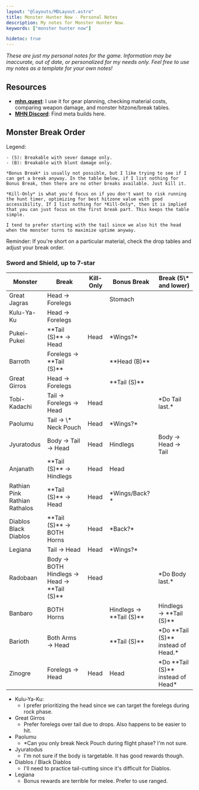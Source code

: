 ```yaml
---
layout: "@layouts/MDLayout.astro"
title: Monster Hunter Now - Personal Notes
description: My notes for Monster Hunter Now.
keywords: ["monster hunter now"]

hidetoc: true
---
```



*These are just my personal notes for the game. Information may be inaccurate, out of date, or personalized for my needs only. Feel free to use my notes as a template for your own notes!*

## Resources

- [**mhn.quest**](https://mhn.quest/): I use it for gear planning, checking material costs, comparing weapon damage, and monster hitzone/break tables.
- [**MHN Discord**](https://discord.gg/monsterhunternow): Find meta builds here.


## Monster Break Order

<SpoilerBlock buttonLabel="Explanation">
    Legend:

    - (S): Breakable with sever damage only.
    - (B): Breakable with blunt damage only.

    *Bonus Break* is usually not possible, but I like trying to see if I can get a break anyway. In the table below, if I list nothing for Bonus Break, then there are no other breaks available. Just kill it.

    *Kill-Only* is what you'd focus on if you don't want to risk running the hunt timer, optimizing for best hitzone value with good accessibility. If I list nothing for *Kill-Only*, then it is implied that you can just focus on the first break part. This keeps the table simple.

    I tend to prefer starting with the tail since we also hit the head when the monster turns to maximize uptime anyway.
</SpoilerBlock>

Reminder: If you're short on a particular material, check the drop tables and adjust your break order.

### Sword and Shield, up to 7-star

<p>
<table class="general">
    <thead>
        <tr>
            <th>Monster</th>
            <th>Break</th>
            <th>Kill-Only</th>
            <th>Bonus Break</th>
            <th>Break (5\* and lower)</th>
        </tr>
    </thead>
    <tbody>
        <tr>
            <td><Nb>Great Jagras</Nb></td>
            <td>Head &rarr; Forelegs</td>
            <td></td>
            <td>Stomach</td>
            <td></td>
        </tr>
        <tr>
            <td><Nb>Kulu-Ya-Ku</Nb></td>
            <td>Head &rarr; Forelegs</td>
            <td></td>
            <td></td>
            <td></td>
        </tr>
        <tr>
            <td><Nb>Pukei-Pukei</Nb></td>
            <td>**Tail (S)** &rarr; Head</td>
            <td>Head</td>
            <td>*Wings?*</td>
            <td></td>
        </tr>
        <tr>
            <td><Nb>Barroth</Nb></td>
            <td>Forelegs &rarr; **Tail (S)**</td>
            <td></td>
            <td>**Head (B)**</td>
            <td></td>
        </tr>
        <tr>
            <td><Nb>Great Girros</Nb></td>
            <td>Head &rarr; Forelegs</td>
            <td></td>
            <td>**Tail (S)**</td>
            <td></td>
        </tr>
        <tr>
            <td><Nb>Tobi-Kadachi</Nb></td>
            <td>Tail &rarr; Forelegs &rarr; Head</td>
            <td>Head</td>
            <td></td>
            <td>*Do Tail last.*</td>
        </tr>
        <tr>
            <td><Nb>Paolumu</Nb></td>
            <td>Tail &rarr; \* Neck Pouch</td>
            <td>Head</td>
            <td>*Wings?*</td>
            <td></td>
        </tr>
        <tr>
            <td><Nb>Jyuratodus</Nb></td>
            <td>Body &rarr; Tail &rarr; Head</td>
            <td>Head</td>
            <td>Hindlegs</td>
            <td>Body &rarr; Head &rarr; Tail</td>
        </tr>
        <tr>
            <td><Nb>Anjanath</Nb></td>
            <td>**Tail (S)** &rarr; Hindlegs</td>
            <td>Head</td>
            <td>Head</td>
            <td></td>
        </tr>
        <tr>
            <td><Nb>Rathian</Nb><br /><Nb>Pink Rathian</Nb><br /><Nb>Rathalos</Nb></td>
            <td>**Tail (S)** &rarr; Head</td>
            <td>Head</td>
            <td>*Wings/Back?*</td>
            <td></td>
        </tr>
        <tr>
            <td><Nb>Diablos</Nb><br /><Nb>Black Diablos</Nb></td>
            <td>**Tail (S)** &rarr; BOTH Horns</td>
            <td>Head</td>
            <td>*Back?*</td>
            <td></td>
        </tr>
        <tr>
            <td><Nb>Legiana</Nb></td>
            <td>Tail &rarr; Head</td>
            <td>Head</td>
            <td>*Wings?*</td>
            <td></td>
        </tr>
        <tr>
            <td><Nb>Radobaan</Nb></td>
            <td>Body &rarr; BOTH Hindlegs &rarr; Head &rarr; **Tail (S)**</td>
            <td>Head</td>
            <td></td>
            <td>*Do Body last.*</td>
        </tr>
        <tr>
            <td><Nb>Banbaro</Nb></td>
            <td>BOTH Horns</td>
            <td></td>
            <td>Hindlegs &rarr; **Tail (S)**</td>
            <td>Hindlegs &rarr; **Tail (S)**</td>
        </tr>
        <tr>
            <td><Nb>Barioth</Nb></td>
            <td>Both Arms &rarr; Head</td>
            <td></td>
            <td>**Tail (S)**</td>
            <td>*Do **Tail (S)** instead of Head.*</td>
        </tr>
        <tr>
            <td><Nb>Zinogre</Nb></td>
            <td>Forelegs &rarr; Head</td>
            <td>Head</td>
            <td>Head</td>
            <td>*Do **Tail (S)** instead of Head*</td>
        </tr>
    </tbody>
</table>
</p>

- Kulu-Ya-Ku:
    - I prefer prioritizing the head since we can target the forelegs during rock phase.
- Great Girros
    - Prefer forelegs over tail due to drops. Also happens to be easier to hit.
- Paolumu
    - \*Can you only break Neck Pouch during flight phase? I'm not sure.
- Jyuratodus
    - I'm not sure if the body is targetable. It has good rewards though.
- Diablos / Black Diablos
    - I'll need to practice tail-cutting since it's difficult for Diablos.
- Legiana
    - Bonus rewards are terrible for melee. Prefer to use ranged.

